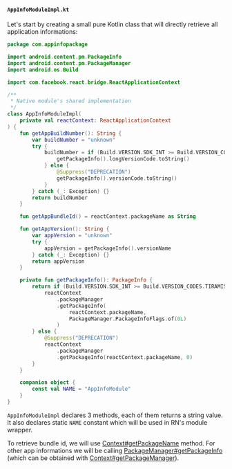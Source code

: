 #### `AppInfoModuleImpl.kt`

Let's start by creating a small pure Kotlin class that will directly retrieve all application informations:

```kotlin title="android/src/main/java/com/appinfopackage/AppInfoModuleImpl.kt"
package com.appinfopackage

import android.content.pm.PackageInfo
import android.content.pm.PackageManager
import android.os.Build

import com.facebook.react.bridge.ReactApplicationContext

/**
 * Native module's shared implementation
 */
class AppInfoModuleImpl(
    private val reactContext: ReactApplicationContext
) {
    fun getAppBuildNumber(): String {
        var buildNumber = "unknown"
        try {
            buildNumber = if (Build.VERSION.SDK_INT >= Build.VERSION_CODES.P) {
                getPackageInfo().longVersionCode.toString()
            } else {
                @Suppress("DEPRECATION")
                getPackageInfo().versionCode.toString()
            }
        } catch (_: Exception) {}
        return buildNumber
    }

    fun getAppBundleId() = reactContext.packageName as String

    fun getAppVersion(): String {
        var appVersion = "unknown"
        try {
            appVersion = getPackageInfo().versionName
        } catch (_: Exception) {}
        return appVersion
    }

    private fun getPackageInfo(): PackageInfo {
        return if (Build.VERSION.SDK_INT >= Build.VERSION_CODES.TIRAMISU) {
            reactContext
                .packageManager
                .getPackageInfo(
                    reactContext.packageName,
                    PackageManager.PackageInfoFlags.of(0L)
                )
        } else {
            @Suppress("DEPRECATION")
            reactContext
                .packageManager
                .getPackageInfo(reactContext.packageName, 0)
        }
    }

    companion object {
        const val NAME = "AppInfoModule"
    }
}
```

`AppInfoModuleImpl` declares 3 methods, each of them returns a string value. It also declares static `NAME` constant which will be used in RN's module wrapper.

To retrieve bundle id, we will use [Context#getPackageName](https://developer.android.com/reference/kotlin/android/content/Context#getPackageName()) method.
For other app informations we will be calling [PackageManager#getPackageInfo](https://developer.android.com/reference/kotlin/android/content/pm/PackageManager#getPackageInfo(kotlin.String,%20android.content.pm.PackageManager.PackageInfoFlags)) (which can be obtained with [Context#getPackageManager](https://developer.android.com/reference/kotlin/android/content/Context#getPackageManager())).
